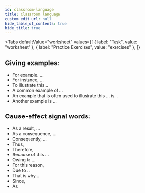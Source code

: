 ```yaml
---
id: classroom-language
title: Classroom language
custom_edit_url: null
hide_table_of_contents: true
hide_title: true
---
```


<Tabs
  defaultValue="worksheet"
  values={[
    { label: "Task", value: "worksheet" },
    { label: "Practice Exercises", value: "exercises" },
  ]}
>

<TabItem value="worksheet">

## Giving examples: <AudioButton url="/media/Giving examples.0670e256.mp3" />

* For example, ...
* For instance, ...
* To illustrate this...
* A common example of ...
* An example that is often used to illustrate this ... is...
* Another example is ...

## Cause-effect signal words: <AudioButton url="/media/Cause-effect signal words.929d65de.mp3" />

* As a result, ...
* As a consequence, ... 
* Consequently, ... 
* Thus,
* Therefore,
* Because of this ...
* Owing to ... 
* For this reason,
* Due to ... 
* That is why... 
* Since, 
* As

</TabItem>

<TabItem value="exercises">
  <Frame src="https://learningapps.org/watch?v=p366i9htc21" height="480px" />
</TabItem>

</Tabs>
